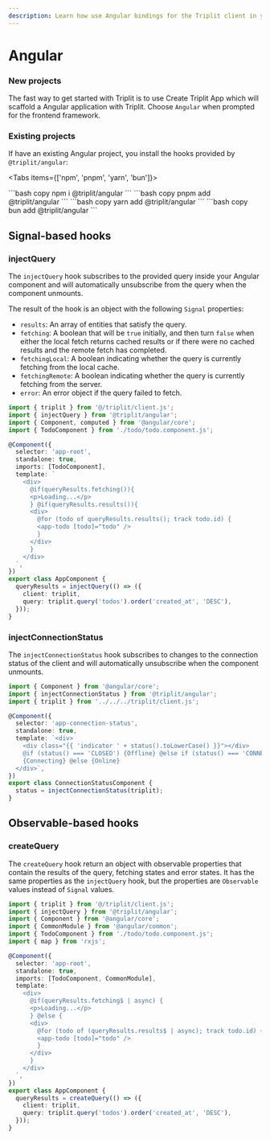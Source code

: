 ```yaml
---
description: Learn how use Angular bindings for the Triplit client in your app.
---
```



# Angular

### New projects

The fast way to get started with Triplit is to use Create Triplit App which will scaffold a Angular application with Triplit. Choose `Angular` when prompted for the frontend framework.

<CreateTriplitAppTabs />

### Existing projects

If have an existing Angular project, you install the hooks provided by `@triplit/angular`:

<Tabs items={['npm', 'pnpm', 'yarn', 'bun']}>

  <Tab>
    ```bash copy
    npm i @triplit/angular
    ```
  </Tab>
    <Tab>
    ```bash copy
    pnpm add @triplit/angular
    ```
  </Tab>
  <Tab>
    ```bash copy
    yarn add @triplit/angular
    ```
  </Tab>
    <Tab>
    ```bash copy
    bun add @triplit/angular
    ```
  </Tab>
</Tabs>

## Signal-based hooks

### injectQuery

The `injectQuery` hook subscribes to the provided query inside your Angular component and will automatically unsubscribe from the query when the component unmounts.

The result of the hook is an object with the following `Signal` properties:

- `results`: An array of entities that satisfy the query.
- `fetching`: A boolean that will be `true` initially, and then turn `false` when either the local fetch returns cached results or if there were no cached results and the remote fetch has completed.
- `fetchingLocal`: A boolean indicating whether the query is currently fetching from the local cache.
- `fetchingRemote`: A boolean indicating whether the query is currently fetching from the server.
- `error`: An error object if the query failed to fetch.

```ts filename="app.component.ts"
import { triplit } from '@/triplit/client.js';
import { injectQuery } from '@triplit/angular';
import { Component, computed } from '@angular/core';
import { TodoComponent } from './todo/todo.component.js';

@Component({
  selector: 'app-root',
  standalone: true,
  imports: [TodoComponent],
  template: `
    <div>
      @if(queryResults.fetching()){
      <p>Loading...</p>
      } @if(queryResults.results()){
      <div>
        @for (todo of queryResults.results(); track todo.id) {
        <app-todo [todo]="todo" />
        }
      </div>
      }
    </div>
  `,
})
export class AppComponent {
  queryResults = injectQuery(() => ({
    client: triplit,
    query: triplit.query('todos').order('created_at', 'DESC'),
  }));
}
```

### injectConnectionStatus

The `injectConnectionStatus` hook subscribes to changes to the connection status of the client and will automatically unsubscribe when the component unmounts.

```ts filename="connection-status.component.ts"
import { Component } from '@angular/core';
import { injectConnectionStatus } from '@triplit/angular';
import { triplit } from '../../../triplit/client.js';

@Component({
  selector: 'app-connection-status',
  standalone: true,
  template: `<div>
    <div class="{{ 'indicator ' + status().toLowerCase() }}"></div>
    @if (status() === 'CLOSED') {Offline} @else if (status() === 'CONNECTING')
    {Connecting} @else {Online}
  </div>`,
})
export class ConnectionStatusComponent {
  status = injectConnectionStatus(triplit);
}
```

## Observable-based hooks

### createQuery

The `createQuery` hook return an object with observable properties that contain the results of the query, fetching states and error states. It has the same properties as the `injectQuery` hook, but the properties are `Observable` values instead of `Signal` values.

```ts filename="app.component.ts"
import { triplit } from '@/triplit/client.js';
import { injectQuery } from '@triplit/angular';
import { Component } from '@angular/core';
import { CommonModule } from '@angular/common';
import { TodoComponent } from './todo/todo.component.js';
import { map } from 'rxjs';

@Component({
  selector: 'app-root',
  standalone: true,
  imports: [TodoComponent, CommonModule],
  template: `
    <div>
      @if(queryResults.fetching$ | async) {
      <p>Loading...</p>
      } @else {
      <div>
        @for (todo of (queryResults.results$ | async); track todo.id) {
        <app-todo [todo]="todo" />
        }
      </div>
      }
    </div>
  `,
})
export class AppComponent {
  queryResults = createQuery(() => ({
    client: triplit,
    query: triplit.query('todos').order('created_at', 'DESC'),
  }));
}
```

